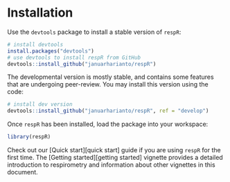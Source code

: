 <!-- # (PART\*) USAGE {-}  -->

# Installation

Use the `devtools` package to install a stable version of `respR`:

```r
# install devtools
install.packages("devtools")
# use devtools to install respR from GitHub
devtools::install_github("januarharianto/respR")
```

The developmental version is mostly stable, and contains some features that are undergoing peer-review. You may install this version using the code:

```r
# install dev version
devtools::install_github("januarharianto/respR", ref = "develop")
```

Once `respR` has been installed, load the package into your workspace:

```r
library(respR)
```

Check out our [Quick start][quick start] guide if you are using `respR` for the first time. The [Getting started][getting started] vignette provides a detailed introduction to respirometry and information about other vignettes in this document.